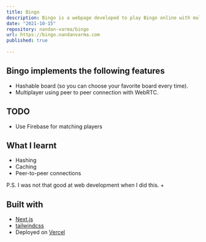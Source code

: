 ```yaml
---
title: Bingo
description: Bingo is a webpage developed to play Bingo online with multiplayer using a shareable link
date: "2021-10-15"
repository: nandan-varma/bingo
url: https://bingo.nandanvarma.com
published: true
  
---
```


## Bingo implements the following features

- Hashable board (so you can choose your favorite board every time).
- Multiplayer using peer to peer connection with WebRTC.

## TODO

- Use Firebase for matching players

## What I learnt

- Hashing
- Caching
- Peer-to-peer connections

P.S. I was not that good at web development when I did this.
+
## Built with

- [Next.js](https://nextjs.org)
- [tailwindcss](https://tailwindcss.com)
- Deployed on [Vercel](https://vercel.com)